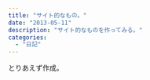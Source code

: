 ---
title: "サイト的なもの。"
date: "2013-05-11"
description: "サイト的なものを作ってみる。"
categories:
  - "日記"
---

とりあえず作成。
